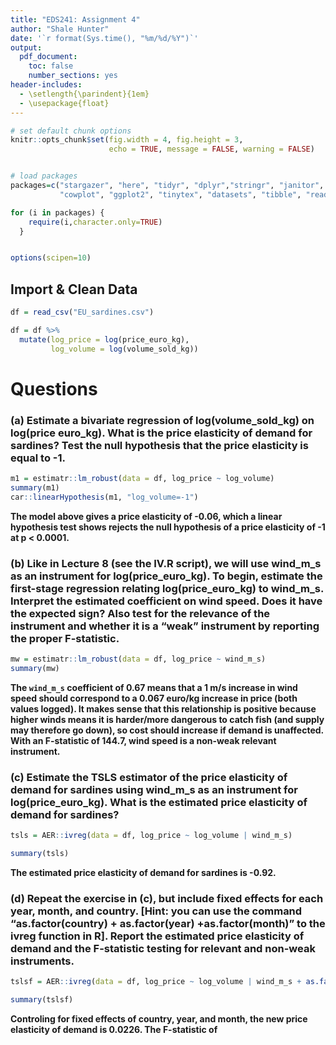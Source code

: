 ```yaml
---
title: "EDS241: Assignment 4"
author: "Shale Hunter"
date: '`r format(Sys.time(), "%m/%d/%Y")`'
output: 
  pdf_document:
    toc: false
    number_sections: yes
header-includes:
  - \setlength{\parindent}{1em}
  - \usepackage{float}
--- 
```

  
``` r

# set default chunk options
knitr::opts_chunk$set(fig.width = 4, fig.height = 3, 
                      echo = TRUE, message = FALSE, warning = FALSE)


# load packages
packages=c("stargazer", "here", "tidyr", "dplyr","stringr", "janitor", 
           "cowplot", "ggplot2", "tinytex", "datasets", "tibble", "readr")

for (i in packages) {
    require(i,character.only=TRUE)
  }


options(scipen=10) 


```

## Import & Clean Data

```r
df = read_csv("EU_sardines.csv")
```

```r
df = df %>% 
  mutate(log_price = log(price_euro_kg),
         log_volume = log(volume_sold_kg))
```

# Questions

### (a) Estimate a bivariate regression of log(volume_sold_kg) on log(price euro_kg). What is the price elasticity of demand for sardines? Test the null hypothesis that the price elasticity is equal to -1.

```r
m1 = estimatr::lm_robust(data = df, log_price ~ log_volume)
summary(m1)
car::linearHypothesis(m1, "log_volume=-1")
```

**The model above gives a price elasticity of -0.06, which a linear hypothesis test shows rejects the null hypothesis of a price elasticity of -1 at p < 0.0001.**

### (b) Like in Lecture 8 (see the IV.R script), we will use wind_m_s as an instrument for log(price_euro_kg). To begin, estimate the first-stage regression relating log(price_euro_kg) to wind_m_s. Interpret the estimated coefficient on wind speed. Does it have the expected sign? Also test for the relevance of the instrument and whether it is a “weak” instrument by reporting the proper F-statistic.

```r
mw = estimatr::lm_robust(data = df, log_price ~ wind_m_s)
summary(mw)
```

**The `wind_m_s` coefficient of 0.67 means that a 1 m/s increase in wind speed should correspond to a 0.067 euro/kg increase in price (both values logged). It makes sense that this relationship is positive because higher winds means it is harder/more dangerous to catch fish (and supply may therefore go down), so cost should increase if demand is unaffected. With an F-statistic of 144.7, wind speed is a non-weak relevant instrument.**

### (c) Estimate the TSLS estimator of the price elasticity of demand for sardines using wind_m_s as an instrument for log(price_euro_kg). What is the estimated price elasticity of demand for sardines?

```r
tsls = AER::ivreg(data = df, log_price ~ log_volume | wind_m_s)

summary(tsls)
```

**The estimated price elasticity of demand for sardines is -0.92.**

### (d) Repeat the exercise in (c), but include fixed effects for each year, month, and country. [Hint: you can use the command “as.factor(country) + as.factor(year) +as.factor(month)” to the ivreg function in R]. Report the estimated price elasticity of demand and the F-statistic testing for relevant and non-weak instruments.

```r
tslsf = AER::ivreg(data = df, log_price ~ log_volume | wind_m_s + as.factor(country) + as.factor(year) + as.factor(month))

summary(tslsf)
```

**Controling for fixed effects of country, year, and month, the new price elasticity of demand is 0.0226. The F-statistic of **

